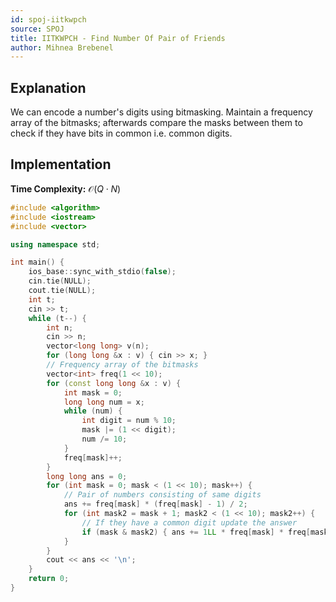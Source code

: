 ```yaml
---
id: spoj-iitkwpch
source: SPOJ
title: IITKWPCH - Find Number Of Pair of Friends
author: Mihnea Brebenel
---
```


## Explanation

We can encode a number's digits using bitmasking. Maintain a frequency array of the bitmasks;
afterwards compare the masks between them to check if they have bits in common i.e. common digits.


## Implementation

**Time Complexity:** $\mathcal{O}(Q \cdot N)$

<LanguageSection>
<CPPSection>

```cpp
#include <algorithm>
#include <iostream>
#include <vector>

using namespace std;

int main() {
	ios_base::sync_with_stdio(false);
	cin.tie(NULL);
	cout.tie(NULL);
	int t;
	cin >> t;
	while (t--) {
		int n;
		cin >> n;
		vector<long long> v(n);
		for (long long &x : v) { cin >> x; }
		// Frequency array of the bitmasks
		vector<int> freq(1 << 10);
		for (const long long &x : v) {
			int mask = 0;
			long long num = x;
			while (num) {
				int digit = num % 10;
				mask |= (1 << digit);
				num /= 10;
			}
			freq[mask]++;
		}
		long long ans = 0;
		for (int mask = 0; mask < (1 << 10); mask++) {
			// Pair of numbers consisting of same digits
			ans += freq[mask] * (freq[mask] - 1) / 2;
			for (int mask2 = mask + 1; mask2 < (1 << 10); mask2++) {
				// If they have a common digit update the answer
				if (mask & mask2) { ans += 1LL * freq[mask] * freq[mask2]; }
			}
		}
		cout << ans << '\n';
	}
	return 0;
}
```

</CPPSection>
</LanguageSection>
